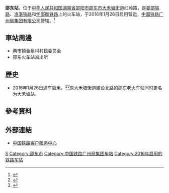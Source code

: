 {{Expand|time=2016-04-25T03:33:22+00:00}}
{{Infobox China railway station
|车站名称 =邵东站
|图片 = 
|图片介绍 = 
|其他名称 = 
|车站拼音 = Shaodong
|英文名称 = Shaodong Railway Station
|车站代码 = 36479
|电报码 = FIQ
|拼音码 = SDO
|车站位置 = [[湖南省|湖南省]][[邵阳市|邵阳市]][[邵东市|邵东市]][[大禾塘街道|大禾塘街道]]红岭路
|坐标 = {{coord|27|16|41.86|N|111|44|31.78|E|display=inline,title}}
|归属 = [[广州局集团|广州局集团]]
|线路 = [[娄邵铁路|娄邵铁路]]、[[洛湛铁路|洛湛铁路]]、[[怀衡铁路|怀衡铁路]]
|车站等级 = 
|月台数目 = 3
|股道数目 = 11
}}
'''邵东站'''，位于[[中华人民共和国|中华人民共和国]][[湖南省|湖南省]][[邵阳市|邵阳市]][[邵东市|邵东市]][[大禾塘街道|大禾塘街道]]红岭路，是[[娄邵铁路|娄邵铁路]]、[[洛湛铁路|洛湛铁路]]和[[怀邵衡铁路|怀邵衡铁路]]上的火车站，于2016年1月26日启用营运，[[中国铁路广州局集团有限公司|中国铁路广州局集团有限公司]]管辖。<ref>{{Cite web |url=http://news.163.com/15/0109/09/AFGPEE7R00014Q4P.html |title=娄邵铁路扩改工程年内通车 新建双峰邵东两个车站 |access-date=2016-04-25 |archive-url=https://web.archive.org/web/20170305071631/http://news.163.com/15/0109/09/AFGPEE7R00014Q4P.html |archive-date=2017-03-05 |dead-url=yes }}</ref>

==車站周邊==
* 两市镇金泉村村民委员会
* 邵东火车站派出所

==歷史==
* 2016年1月26日通车启用。<ref>{{Cite web |url=http://news.eastday.com/eastday/13news/auto/news/china/20160126/u7ai5231894.html |title=娄邵铁路扩能 邵东、双峰北今起迎来高铁 |accessdate=2016-04-25 |archive-date=2016-05-08 |archive-url=https://web.archive.org/web/20160508080529/http://news.eastday.com/eastday/13news/auto/news/china/20160126/u7ai5231894.html |dead-url=no }}</ref><ref>{{Cite web |url=http://hn.rednet.cn/c/2016/01/26/3897360.htm |title=娄邵新线邵东站26日开通运营 将有9趟动车组过站 |accessdate=2016-04-25 |archive-date=2016-04-25 |archive-url=https://web.archive.org/web/20160425110846/http://hn.rednet.cn/c/2016/01/26/3897360.htm |dead-url=no }}</ref>原大禾塘街道建设北路的邵东老火车站同时更名为大禾塘站。
==參考資料==
{{reflist}}
==外部連結==
* [http://www.12306.cn/mormhweb/ 中国铁路客户服务中心] {{Wayback|url=http://www.12306.cn/mormhweb/ |date=20180205163941 }}
{{China-rail-stub}}
{{娄邵铁路}}
{{洛湛铁路}}
{{怀衡铁路}}
[[Category:邵阳市铁路车站|S]]
[[Category:邵东市|Category:邵东市]]
[[Category:中国铁路广州局集团车站|Category:中国铁路广州局集团车站]]
[[Category:2016年启用的铁路车站|Category:2016年启用的铁路车站]]